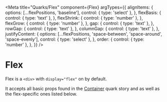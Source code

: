 



<Meta
  title="Quarks/Flex"
  component={Flex}
  argTypes={{
    alignItems: {
      options: [...flexPositions, 'baseline'],
      control: { type: 'select' },
    },
    flexBasis: {
      control: { type: 'text' },
    },
    flexShrink: {
      control: { type: 'number' },
    },
    flexGrow: {
      control: { type: 'number' },
    },
    gap: {
      control: { type: 'text' },
    },
    rowGap: {
      control: { type: 'text' },
    },
    columnGap: {
      control: { type: 'text' },
    },
    justifyContent: {
      options: [...flexPositions, 'space-between', 'space-around', 'space-evenly'],
      control: { type: 'select' },
    },
    order: {
      control: { type: 'number' },
    },
  }}
/>

# Flex

Flex is a `<div>` with `display="flex"` on by default.

It accepts all basic props found in the [Container](?path=/docs/quarks-container--container) quark story and as well as
the flex-specific ones listed below.

<Canvas>
  <Story name="Flex" story={flex} />
</Canvas>

<ArgsTable story="Flex" />
